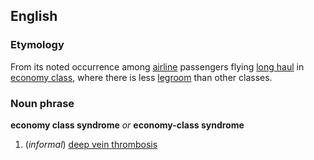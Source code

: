 ==English==
===Etymology===
From its noted occurrence among [[airline]] passengers flying [[long haul]] in [[economy class]], where there is less [[legroom]] than other classes.

===Noun phrase===
'''economy class syndrome''' ''or'' '''economy-class syndrome'''

#(''informal'') [[deep vein thrombosis]]